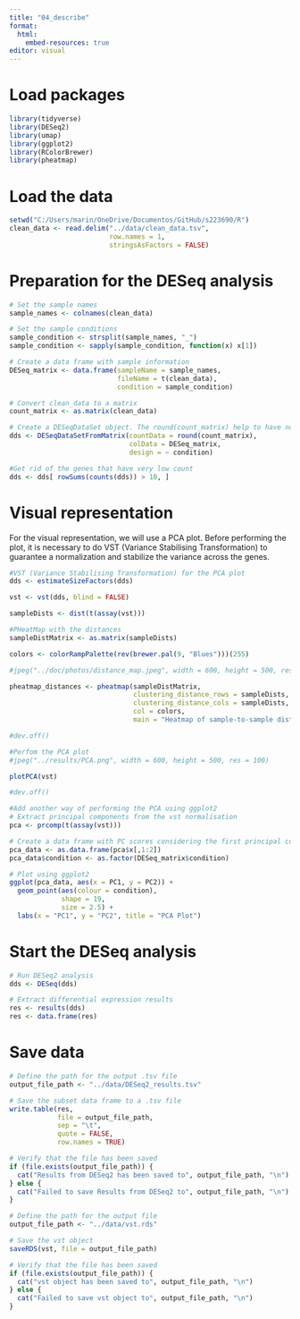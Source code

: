 ```yaml
---
title: "04_describe"
format:
  html:
    embed-resources: true
editor: visual
---
```


# Load packages

```r
library(tidyverse)
library(DESeq2)
library(umap)
library(ggplot2)
library(RColorBrewer)
library(pheatmap)

```

# Load the data

```r
setwd("C:/Users/marin/OneDrive/Documentos/GitHub/s223690/R")
clean_data <- read.delim("../data/clean_data.tsv", 
                         row.names = 1, 
                         stringsAsFactors = FALSE)

```

# Preparation for the DESeq analysis

```r
# Set the sample names
sample_names <- colnames(clean_data)

# Set the sample conditions
sample_condition <- strsplit(sample_names, "_")
sample_condition <- sapply(sample_condition, function(x) x[1])

# Create a data frame with sample information
DESeq_matrix <- data.frame(sampleName = sample_names, 
                           fileName = t(clean_data),
                           condition = sample_condition)

# Convert clean_data to a matrix
count_matrix <- as.matrix(clean_data)

# Create a DESeqDataSet object. The round(count_matrix) help to have non-negative integers.
dds <- DESeqDataSetFromMatrix(countData = round(count_matrix),
                              colData = DESeq_matrix,
                              design = ~ condition)

#Get rid of the genes that have very low count
dds <- dds[ rowSums(counts(dds)) > 10, ]
```

# Visual representation

For the visual representation, we will use a PCA plot. Before performing the plot, it is necessary to do VST (Variance Stabilising Transformation) to guarantee a normalization and stabilize the variance across the genes.

```r
#VST (Variance Stabilising Transformation) for the PCA plot
dds <- estimateSizeFactors(dds)

vst <- vst(dds, blind = FALSE)

sampleDists <- dist(t(assay(vst)))

#PHeatMap with the distances
sampleDistMatrix <- as.matrix(sampleDists)

colors <- colorRampPalette(rev(brewer.pal(9, "Blues")))(255)

#jpeg("../doc/photos/distance_map.jpeg", width = 600, height = 500, res = 100)

pheatmap_distances <- pheatmap(sampleDistMatrix, 
                               clustering_distance_rows = sampleDists, 
                               clustering_distance_cols = sampleDists, 
                               col = colors,
                               main = "Heatmap of sample-to-sample distances using the variance stabilizing transformed values")

#dev.off()

#Perfom the PCA plot
#jpeg("../results/PCA.png", width = 600, height = 500, res = 100)

plotPCA(vst)

#dev.off()

#Add another way of performing the PCA using ggplot2
# Extract principal components from the vst normalisation
pca <- prcomp(t(assay(vst)))

# Create a data frame with PC scores considering the first principal components. The condition needs to be a factor.
pca_data <- as.data.frame(pca$x[,1:2])
pca_data$condition <- as.factor(DESeq_matrix$condition)

# Plot using ggplot2
ggplot(pca_data, aes(x = PC1, y = PC2)) +
  geom_point(aes(colour = condition),
             shape = 19,
             size = 2.5) +
  labs(x = "PC1", y = "PC2", title = "PCA Plot")

```

# Start the DESeq analysis

```r
# Run DESeq2 analysis
dds <- DESeq(dds)

# Extract differential expression results
res <- results(dds)
res <- data.frame(res)
```

# Save data

```r
# Define the path for the output .tsv file
output_file_path <- "../data/DESeq2_results.tsv"

# Save the subset data frame to a .tsv file
write.table(res, 
            file = output_file_path, 
            sep = "\t", 
            quote = FALSE, 
            row.names = TRUE)

# Verify that the file has been saved
if (file.exists(output_file_path)) {
  cat("Results from DESeq2 has been saved to", output_file_path, "\n")
} else {
  cat("Failed to save Results from DESeq2 to", output_file_path, "\n")
}

```

```r
# Define the path for the output file
output_file_path <- "../data/vst.rds"

# Save the vst object
saveRDS(vst, file = output_file_path)

# Verify that the file has been saved
if (file.exists(output_file_path)) {
  cat("vst object has been saved to", output_file_path, "\n")
} else {
  cat("Failed to save vst object to", output_file_path, "\n")
}
```
